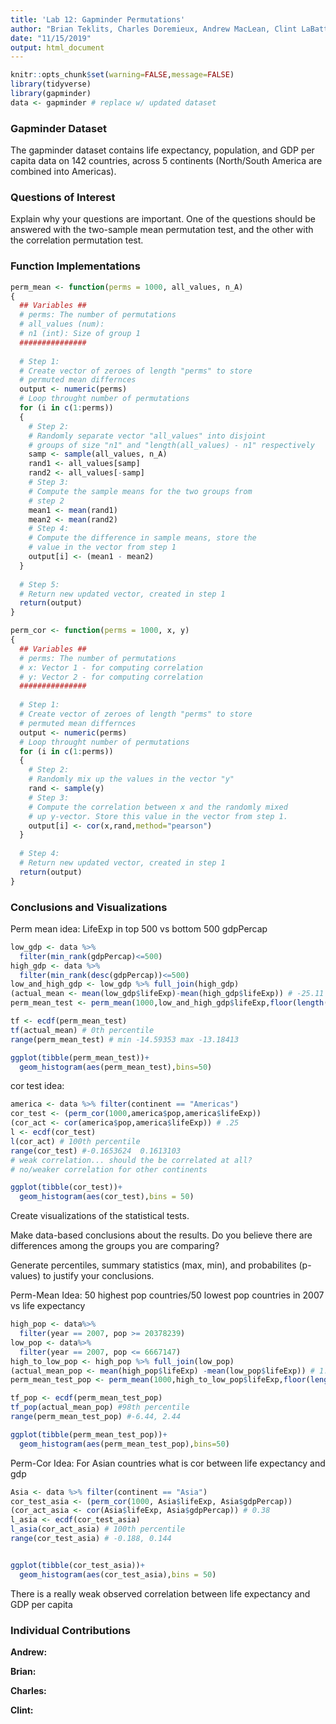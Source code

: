 ```yaml
---
title: 'Lab 12: Gapminder Permutations'
author: "Brian Teklits, Charles Doremieux, Andrew MacLean, Clint LaBattaglia"
date: "11/15/2019"
output: html_document
---
```


```r
knitr::opts_chunk$set(warning=FALSE,message=FALSE)
library(tidyverse)
library(gapminder)
data <- gapminder # replace w/ updated dataset
```

### Gapminder Dataset

The gapminder dataset contains life expectancy, population, and GDP per capita data on 142 countries, across 5 continents (North/South America are combined into Americas).

### Questions of Interest

Explain why your questions are important. One of the questions should be answered with the two-sample mean permutation test, and the other with the correlation permutation test.

### Function Implementations

```r
perm_mean <- function(perms = 1000, all_values, n_A)
{
  ## Variables ##
  # perms: The number of permutations 
  # all_values (num): 
  # n1 (int): Size of group 1
  ###############
  
  # Step 1:
  # Create vector of zeroes of length "perms" to store
  # permuted mean differnces
  output <- numeric(perms)
  # Loop throught number of permutations
  for (i in c(1:perms))
  {
    # Step 2:
    # Randomly separate vector "all_values" into disjoint 
    # groups of size "n1" and "length(all_values) - n1" respectively
    samp <- sample(all_values, n_A)
    rand1 <- all_values[samp]
    rand2 <- all_values[-samp]
    # Step 3:
    # Compute the sample means for the two groups from 
    # step 2
    mean1 <- mean(rand1)
    mean2 <- mean(rand2)
    # Step 4: 
    # Compute the difference in sample means, store the
    # value in the vector from step 1
    output[i] <- (mean1 - mean2)
  }
  
  # Step 5:
  # Return new updated vector, created in step 1
  return(output)
}
```

```r
perm_cor <- function(perms = 1000, x, y)
{
  ## Variables ##
  # perms: The number of permutations 
  # x: Vector 1 - for computing correlation
  # y: Vector 2 - for computing correlation
  ###############
  
  # Step 1:
  # Create vector of zeroes of length "perms" to store
  # permuted mean differnces
  output <- numeric(perms)
  # Loop throught number of permutations
  for (i in c(1:perms))
  {
    # Step 2:
    # Randomly mix up the values in the vector "y"
    rand <- sample(y)
    # Step 3:
    # Compute the correlation between x and the randomly mixed
    # up y-vector. Store this value in the vector from step 1.
    output[i] <- cor(x,rand,method="pearson")
  }
  
  # Step 4:
  # Return new updated vector, created in step 1
  return(output)
}
```

### Conclusions and Visualizations

Perm mean idea: LifeExp in top 500 vs bottom 500 gdpPercap
```r
low_gdp <- data %>%
  filter(min_rank(gdpPercap)<=500)
high_gdp <- data %>%
  filter(min_rank(desc(gdpPercap))<=500)
low_and_high_gdp <- low_gdp %>% full_join(high_gdp)
(actual_mean <- mean(low_gdp$lifeExp)-mean(high_gdp$lifeExp)) # -25.11
perm_mean_test <- perm_mean(1000,low_and_high_gdp$lifeExp,floor(length(low_and_high_gdp$lifeExp)/2))

tf <- ecdf(perm_mean_test)
tf(actual_mean) # 0th percentile
range(perm_mean_test) # min -14.59353 max -13.18413

ggplot(tibble(perm_mean_test))+
  geom_histogram(aes(perm_mean_test),bins=50)
```

cor test idea:
```r
america <- data %>% filter(continent == "Americas")
cor_test <- (perm_cor(1000,america$pop,america$lifeExp))
(cor_act <- cor(america$pop,america$lifeExp)) # .25
l <- ecdf(cor_test)
l(cor_act) # 100th percentile
range(cor_test) #-0.1653624  0.1613103
# weak correlation... should the be correlated at all?
# no/weaker correlation for other continents

ggplot(tibble(cor_test))+
  geom_histogram(aes(cor_test),bins = 50)
```

Create visualizations of the statistical tests.

Make data-based conclusions about the results. Do you believe there are differences among the groups you are comparing?

Generate percentiles, summary statistics (max, min), and probabilites (p-values) to justify your conclusions.

Perm-Mean Idea: 50 highest pop countries/50 lowest pop countries in 2007 vs life expectancy

```r
high_pop <- data%>%
  filter(year == 2007, pop >= 20378239)
low_pop <- data%>%
  filter(year == 2007, pop <= 6667147)
high_to_low_pop <- high_pop %>% full_join(low_pop)
(actual_mean_pop <- mean(high_pop$lifeExp) -mean(low_pop$lifeExp)) # 1.0484
perm_mean_test_pop <- perm_mean(1000,high_to_low_pop$lifeExp,floor(length(high_to_low_pop$lifeExp)/2))

tf_pop <- ecdf(perm_mean_test_pop)
tf_pop(actual_mean_pop) #98th percentile
range(perm_mean_test_pop) #-6.44, 2.44

ggplot(tibble(perm_mean_test_pop))+
  geom_histogram(aes(perm_mean_test_pop),bins=50)
```
 

Perm-Cor Idea: For Asian countries what is cor between life expectancy and gdp

```r
Asia <- data %>% filter(continent == "Asia")
cor_test_asia <- (perm_cor(1000, Asia$lifeExp, Asia$gdpPercap))
(cor_act_asia <- cor(Asia$lifeExp, Asia$gdpPercap)) # 0.38
l_asia <- ecdf(cor_test_asia)
l_asia(cor_act_asia) # 100th percentile
range(cor_test_asia) # -0.188, 0.144


ggplot(tibble(cor_test_asia))+
  geom_histogram(aes(cor_test_asia),bins = 50)
```
There is a really weak observed correlation between life expectancy and GDP per capita


### Individual Contributions

**Andrew:**

**Brian:**

**Charles:**

**Clint:**


